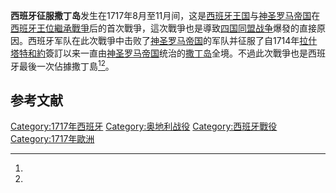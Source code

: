 {{Infobox military conflict
|conflict    =西班牙征服撒丁岛
|partof      =[[四国同盟战争|四国同盟战争]]
| image       = Castelsardo01.jpg
| image_size  = 300
|caption     =[[卡斯特尔萨多|卡斯特尔萨多]] 
|date        =1717年8月-11月
|place       =[[神圣罗马帝国|神圣罗马帝国]][[撒丁岛|撒丁岛]]<br>(今屬於[[意大利|意大利]])
|coordinates =
|map_type    =
|latitude    =
|longitude   =
|map_size    =
|map_marksize =
|map_caption =
|map_label   =
|territory   =
|result      = 西班牙勝利<ref name="Suárez Fernándezp.277">Suárez Fernández p.277</ref><ref name=" Laínez/Canales">Laínez/Canales p.220</ref>
*西班牙佔領[[撒丁岛|撒丁岛]]<ref name="Suárez Fernándezp.277"/><ref name=" Laínez/Canales"/>
*[[四国同盟战争|四國同盟]]成立<ref name="Suárez Fernándezp.277"/>
|status      =
|combatant1  ={{flagicon|Spain|1701}} {{link-en|西班牙王國|Enlightenment in Spain}}
|combatant2  ={{flag|Holy Roman Empire|23px}}
|commander1  ={{flagicon|Spain|1701}} {{link-en|萊德第三侯爵讓·弗朗索瓦·德·貝特|Jean François de Bette, Marquis of Lede}}<br>{{flagicon|Spain|1701}} {{link-en|何塞·卡利羅·德·阿爾沃諾斯|José Carrillo de Albornoz, 1st Duke of Montemar}}
|commander2  ={{flagicon|Holy Roman Empire}} [[José_Antonio_de_Rubí_y_Boxadors,_Marquis_of_Rubí|Marquis of Rubí]]
|units1      =
|units2      =
|strength1   =9,000 人<ref name=" Laínez/Canales"/><ref name="Fernández DuroVol.6">Fernández Duro Vol.6</ref><br>9 [[风帆战列舰|风帆战列舰]]<ref name="Fernández DuroVol.6"/><br>6 [[巡防艦|巡防艦]]<ref name="Fernández DuroVol.6"/><br>3 [[槳帆船|槳帆船]]<ref name="Fernández DuroVol.6"/><br>2 [[火船|火船]]<ref name="Fernández DuroVol.6"/><br>80 運輸船<ref name="Fernández DuroVol.6"/>
|strength2   =未知
|casualties1 =
|casualties2 =
|notes       =
|campaignbox ={{Campaignbox War of the Quadruple Alliance}}
}}'''西班牙征服撒丁岛'''发生在1717年8月至11月间，这是[[西班牙王国|西班牙王国]]与[[神圣罗马帝国|神圣罗马帝国]]在[[西班牙王位繼承戰爭|西班牙王位繼承戰爭]]后的首次戰爭，這次戰爭也是導致[[四国同盟战争|四国同盟战争]]爆發的直接原因。西班牙军队在此次戰爭中击败了[[神圣罗马帝国|神圣罗马帝国]]的军队并征服了自1714年[[拉什塔特和約|拉什塔特和約]]簽訂以来一直由[[神圣罗马帝国|神圣罗马帝国]]统治的[[撒丁岛|撒丁岛]]全境。不過此次戰爭也是西班牙最後一次佔據撒丁島<ref name="Suárez Fernándezp.277"/><ref name=" Laínez/Canales"/>。

==参考文献==
{{reflist}}

[[Category:1717年西班牙|Category:1717年西班牙]]
[[Category:奥地利战役|Category:奥地利战役]]
[[Category:西班牙戰役|Category:西班牙戰役]]
[[Category:1717年歐洲|Category:1717年歐洲]]